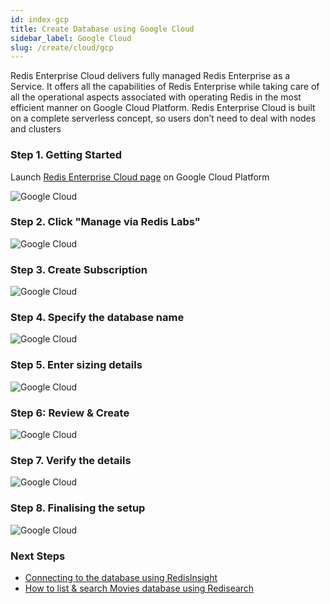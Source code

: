 ```yaml
---
id: index-gcp
title: Create Database using Google Cloud
sidebar_label: Google Cloud
slug: /create/cloud/gcp
---
```


Redis Enterprise Cloud delivers fully managed Redis Enterprise as a Service. It offers all the capabilities of Redis Enterprise while taking care of all the operational aspects associated with operating Redis in the most efficient manner on Google Cloud Platform. Redis Enterprise Cloud is built on a complete serverless concept, so users don’t need to deal with nodes and clusters

### Step 1. Getting Started

Launch [Redis Enterprise Cloud page](https://console.cloud.google.com/apis/library/gcp.redisenterprise.com?pli=1) on Google Cloud Platform



![Google Cloud](gcp2.png)


### Step 2. Click "Manage via Redis Labs"


![Google Cloud](gcp3.png)


### Step 3. Create Subscription


![Google Cloud](gcp4.png)

### Step 4. Specify the database name



![Google Cloud](gcp5.png)


### Step 5. Enter sizing details


![Google Cloud](gcp6.png)


### Step 6: Review & Create

![Google Cloud](gcp7.png)


### Step 7. Verify the details

![Google Cloud](gcp8.png)


### Step 8. Finalising the setup

![Google Cloud](gcp10.png)

### Next Steps

- [Connecting to the database using RedisInsight](/explore/redisinsight/)
- [How to list & search Movies database using Redisearch](/howtos/shoppingcart/)
